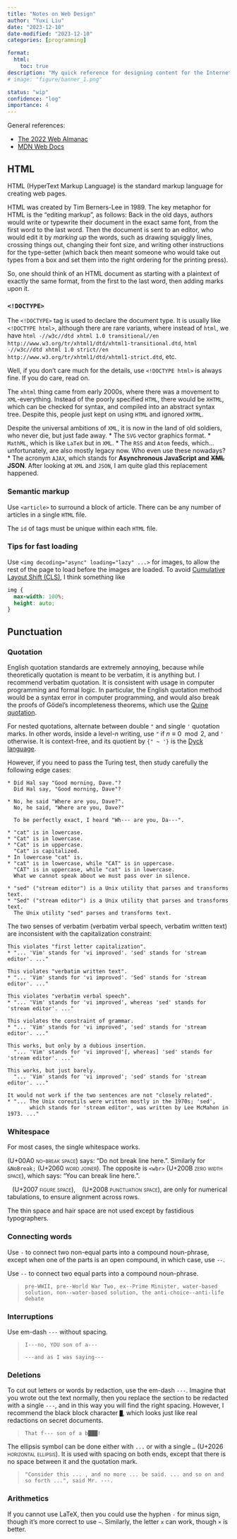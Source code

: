 ```yaml
---
title: "Notes on Web Design"
author: "Yuxi Liu"
date: "2023-12-10"
date-modified: "2023-12-10"
categories: [programming]

format:
  html:
    toc: true
description: "My quick reference for designing content for the Internet."
# image: "figure/banner_1.png"

status: "wip"
confidence: "log"
importance: 4
---
```


General references:

* [The 2022 Web Almanac](https://almanac.httparchive.org/en/2022/)
* [MDN Web Docs](https://developer.mozilla.org/en-US/)

## HTML

HTML (HyperText Markup Language) is the standard markup language for creating web pages.

HTML was created by Tim Berners-Lee in 1989. The key metaphor for HTML is the "editing markup", as follows: Back in the old days, authors would write or typewrite their document in the exact same font, from the first word to the last word. Then the document is sent to an editor, who would edit it by *marking up* the words, such as drawing squiggly lines, crossing things out, changing their font size, and writing other instructions for the type-setter (which back then meant someone who would take out types from a box and set them into the right ordering for the printing press).

So, one should think of an HTML document as starting with a plaintext of exactly the same format, from the first to the last word, then adding marks upon it.

### `<!DOCTYPE>`

The `<!DOCTYPE>` tag is used to declare the document type. It is usually like `<!DOCTYPE html>`, although there are rare variants, where instead of `html`, we have `html -//w3c//dtd xhtml 1.0 transitional//en http://www.w3.org/tr/xhtml1/dtd/xhtml1-transitional.dtd`, `html -//w3c//dtd xhtml 1.0 strict//en http://www.w3.org/tr/xhtml1/dtd/xhtml1-strict.dtd`, etc.

Well, if you don't care much for the details, use `<!DOCTYPE html>` is always fine. If you do care, read on.

The `xhtml` thing came from early 2000s, where there was a movement to `XML`-everything. Instead of the poorly specified `HTML`, there would be `XHTML`, which can be checked for syntax, and compiled into an abstract syntax tree. Despite this, people just kept on using `HTML` and ignored `XHTML`.

Despite the universal ambitions of `XML`, it is now in the land of old soldiers, who never die, but just fade away.
* The `SVG` vector graphics format.
* `MathML`, which is like `LaTeX` but in `XML`.
* The `RSS` and `Atom` feeds, which... unfortunately, are also mostly legacy now. Who even use these nowadays?
* The acronym `AJAX`, which stands for **Asynchronous JavaScript and ~~XML~~ JSON**. After looking at `XML` and `JSON`, I am quite glad this replacement happened.

### Semantic markup

Use `<article>` to surround a block of article. There can be any number of articles in a single `HTML` file.

The `id` of tags must be unique within each `HTML` file.

### Tips for fast loading

Use `<img decoding="async" loading="lazy" ...>` for images, to allow the rest of the page to load before the images are loaded. To avoid [Cumulative Layout Shift (CLS)](https://web.dev/articles/cls), I think something like 

```css
img {
  max-width: 100%;
  height: auto;
}
```

<!-- ### `<meta>`

## CSS 

## JavaScript -->

## Punctuation

### Quotation

English quotation standards are extremely annoying, because while theoretically quotation is meant to be verbatim, it is anything but. I recommend verbatim quotation. It is consistent with usage in computer programming and formal logic. In particular, the English quotation method would be a syntax error in computer programming, and would also break the proofs of Gödel's incompleteness theorems, which use the [Quine quotation](https://en.wikipedia.org/wiki/Quasi-quotation).

For nested quotations, alternate between double `"` and single `'` quotation marks. In other words, inside a level-$n$ writing, use `"` if $n \equiv 0\mod 2$, and `'` otherwise. It is context-free, and its quotient by `{" ~ '}` is the [Dyck language](https://en.wikipedia.org/wiki/Dyck_language).

However, if you need to pass the Turing test, then study carefully the following edge cases:

```
* Did Hal say "Good morning, Dave."?
  Did Hal say, "Good morning, Dave"?

* No, he said "Where are you, Dave?".
  No, he said, "Where are you, Dave?"

  To be perfectly exact, I heard "Wh--- are you, Da---".

* "cat" is in lowercase.
* "Cat" is in lowercase.
* "Cat" is in uppercase.
  "Cat" is capitalized.
* In lowercase "cat" is.
* "cat" is in lowercase, while "CAT" is in uppercase.
  "CAT" is in uppercase, while "cat" is in lowercase.
  What we cannot speak about we must pass over in silence.

* "sed" ("stream editor") is a Unix utility that parses and transforms text.
* "Sed" ("stream editor") is a Unix utility that parses and transforms text.
  The Unix utility "sed" parses and transforms text.
```

The two senses of verbatim (verbatim verbal speech, verbatim written text) are inconsistent with the capitalization constraint:

```
This violates "first letter capitalization".
* "... 'Vim' stands for 'vi improved'. 'sed' stands for 'stream editor'. ..." 

This violates "verbatim written text".
* "... 'Vim' stands for 'vi improved'. 'Sed' stands for 'stream editor'. ..."

This violates "verbatim verbal speech".
* "... 'Vim' stands for 'vi improved', whereas 'sed' stands for 'stream editor'. ..."

This violates the constraint of grammar.
* "... 'Vim' stands for 'vi improved', 'sed' stands for 'stream editor'. ..."

This works, but only by a dubious insertion.
  "... 'Vim' stands for 'vi improved'[, whereas] 'sed' stands for 'stream editor'. ..."

This works, but just barely.
  "... 'Vim' stands for 'vi improved'; 'sed' stands for 'stream editor'. ..."

It would not work if the two sentences are not "closely related".
* "... The Unix coreutils were written mostly in the 1970s; 'sed',
       which stands for 'stream editor', was written by Lee McMahon in 1973. ..."
```

### Whitespace

For most cases, the single whitespace works.

` ` (U+00A0 [no-break space]{.smallcaps}) says: "Do not break line here.". Similarly for `&NoBreak;` (U+2060 [word joiner]{.smallcaps}). The opposite is `<wbr>` (U+200B [zero width space]{.smallcaps}), which says: "You can break line here.".

` ` (U+2007 [figure space]{.smallcaps}), ` ` (U+2008 [punctuation space]{.smallcaps}), are only for numerical tabulations, to ensure alignment across rows.

The thin space and hair space are not used except by fastidious typographers.

### Connecting words

Use `-` to connect two non-equal parts into a compound noun-phrase, except when one of the parts is an open compound, in which case, use `--`.

Use `--` to connect two equal parts into a compound noun-phrase.

> `pre-WWII, pre--World War Two, ex--Prime Minister, water-based solution, non--water-based solution, the anti-choice--anti-life debate`

### Interruptions

Use em-dash `---` without spacing.

> `I---no, YOU son of a---`
>
> `---and as I was saying---`

### Deletions

To cut out letters or words by redaction, use the em-dash `---`. Imagine that you wrote out the text normally, then you replace the section to be redacted with a single `---`, and in this way you will find the right spacing. However, I recommend the black block character `█`, which looks just like real redactions on secret documents.

> `That f--- son of a b███!`

The ellipsis symbol can be done either with `...` or with a single `…` (U+2026 [horizontal ellipsis]{.smallcaps}). It is used with spacing on both ends, except that there is no space between it and the quotation mark.

> `"Consider this ... , and no more ... be said. ... and so on and so forth ...", said Mr. ---.`

### Arithmetics

If you cannot use LaTeX, then you could use the hyphen `-` for minus sign, though it's more correct to use `−`. Similarly, the letter `x` can work, though `×` is better.

